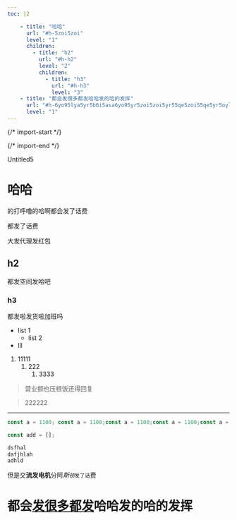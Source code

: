 ```yaml
---
toc: |2

    - title: "哈哈"
      url: "#h-5zoi5zoi"
      level: "1"
      children:
        - title: "h2"
          url: "#h-h2"
          level: "2"
          children:
            - title: "h3"
              url: "#h-h3"
              level: "3"
    - title: "都会发很多都发哈哈发的哈的发挥"
      url: "#h-6yo95lya5yr5b6i5asa6yo95yr5zoi5zoi5yr55qe5zoi55qe5yr5oyl"
      level: "1"
---
```


  {/* import-start */}
  
  {/* import-end */}
   
<STitle>
Untitled5
</STitle>

# 哈哈

的打呼噜的哈啊都会发了话费

都发了话费

大发代理发红包

## h2

都发空间发哈吧

### h3

都发啦发货啦加班吗

* list 1
  * list 2
* lll

1. 11111
   1. 222
      1. 3333

> 营业额也压根饭还得回复

> 
>
> 222222

---

<SImage width="1080px" height="728px" src="https://api.codingit.cn/static/f28af75b320288696e5c8adfb598fe79/WechatIMG115043.jpeg" alt="WechatIMG115043.jpeg" title="null" caption="caption" />

<SCodeBlockTab >

<SCodeBlock language="js" focus="" filename="Universal" tabid="0">

```js
const a = 1100; const a = 1100;const a = 1100;const a = 1100;const a = 1100;const a = 1100;const a = 1100;const a = 1100;const a = 1100;const a = 1100;const a = 1100;const a = 1100;const a = 1100;const a = 1100;const a = 1100;
```
</SCodeBlock>

<SCodeBlock language="js" focus="" filename="index.js" tabid="1">

```js
const add = [];
```
</SCodeBlock>

<SCodeBlock language="javascript" focus="1,3" filename="Universal" tabid="2">

```javascript
dsfhal
dafjhlah 
adhld 
```
</SCodeBlock>



</SCodeBlockTab>

但是交**流发电机**分阿*斯`顿`*`发了话`费

# 都会<u>发很多都发</u>哈哈发的哈的发挥

<SCalloutContent>

</SCalloutContent>

<SCalloutContent>

</SCalloutContent>
